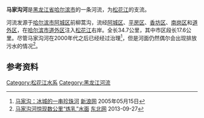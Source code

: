 '''马家沟河'''是[[黑龙江省|黑龙江省]][[哈尔滨市|哈尔滨市]]的一条河流，为[[松花江|松花江]]的支流。

河流发源于[[哈尔滨市|哈尔滨市]][[阿城区|阿城区]]前柳蒿沟，流经[[阿城区|阿城区]]、[[平房区|平房区]]、[[香坊区|香坊区]]、[[南岗区|南岗区]]和[[道外区|道外区]]，在[[哈尔滨市|哈尔滨市]][[道外区|道外区]]注入[[松花江|松花江]]右岸。全长34.7公里，其中市区段长17.6公里。尽管马家沟河在2000年代之后已经经过治理<ref>[http://news.sina.com.cn/s/2005-05-15/11355892725s.shtml 马家沟：冰城的一串珍珠河] {{Wayback|url=http://news.sina.com.cn/s/2005-05-15/11355892725s.shtml |date=20160304222319 }} [[新浪网|新浪网]] 2005年05月15日</ref>，但是河面仍然偶尔会出现排放污水的情况<ref>[http://heilongjiang.dbw.cn/system/2013/09/27/055102561.shtml 马家沟河惊现数公里“炼乳”水面] {{Wayback|url=http://heilongjiang.dbw.cn/system/2013/09/27/055102561.shtml |date=20160304200840 }} [[东北网|东北网]] 2013-09-27</ref>。

==参考资料==
{{reflist}}

[[Category:松花江水系|Category:松花江水系]]
[[Category:黑龙江河流|Category:黑龙江河流]]